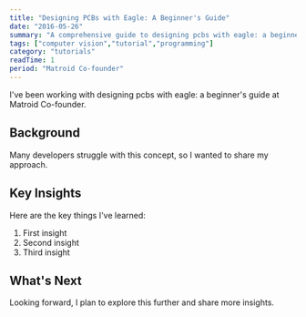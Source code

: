```yaml
---
title: "Designing PCBs with Eagle: A Beginner's Guide"
date: "2016-05-26"
summary: "A comprehensive guide to designing pcbs with eagle: a beginner's guide. Learn the fundamentals and best practices."
tags: ["computer vision","tutorial","programming"]
category: "tutorials"
readTime: 1
period: "Matroid Co-founder"
---
```


I've been working with designing pcbs with eagle: a beginner's guide at Matroid Co-founder.

## Background

Many developers struggle with this concept, so I wanted to share my approach.

## Key Insights

Here are the key things I've learned:

1. First insight
2. Second insight
3. Third insight

## What's Next

Looking forward, I plan to explore this further and share more insights.


